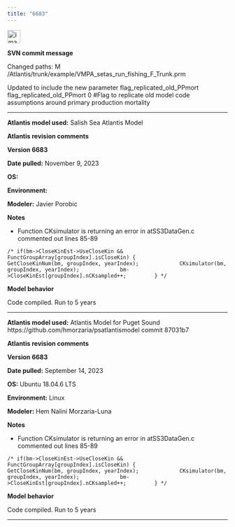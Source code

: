 ```yaml
---
title: "6683"
---
```


<img width="30" alt="image" src="https://user-images.githubusercontent.com/11339490/272713181-58a7442b-f4df-4987-9afe-cb4702236a8f.jpg">

**SVN commit message** 

Changed paths:
   M /Atlantis/trunk/example/VMPA_setas_run_fishing_F_Trunk.prm

Updated to include the new parameter flag_replicated_old_PPmort
flag_replicated_old_PPmort 0 #Flag to replicate old model code assumptions around primary production mortality 

--------------------------------------------------------------------------------

**Atlantis model used:** Salish Sea Atlantis Model

**Atlantis revision comments**

**Version 6683**

**Date pulled:** November 9, 2023

**OS:** 

**Environment:** 

**Modeler:** Javier Porobic

**Notes**

-   Function CKsimulator is returning an error in atSS3DataGen.c commented out lines 85-89

` /* if(bm->CloseKinEst->UseCloseKin && FunctGroupArray[groupIndex].isCloseKin) {
            GetCloseKinNum(bm, groupIndex, yearIndex);
            CKsimulator(bm, groupIndex, yearIndex);
            bm->CloseKinEst[groupIndex].nCKsampled++;
        } */`

**Model behavior**

Code compiled. Run to 5 years

--------------------------------------------------------------------------------

**Atlantis model used:** Atlantis Model for Puget Sound https://github.com/hmorzaria/psatlantismodel commit 87031b7

**Atlantis revision comments**

**Version 6683**

**Date pulled:** September 14, 2023

**OS:** Ubuntu 18.04.6 LTS

**Environment:** Linux

**Modeler:** Hem Nalini Morzaria-Luna

**Notes**

-   Function CKsimulator is returning an error in atSS3DataGen.c commented out lines 85-89

` /* if(bm->CloseKinEst->UseCloseKin && FunctGroupArray[groupIndex].isCloseKin) {
            GetCloseKinNum(bm, groupIndex, yearIndex);
            CKsimulator(bm, groupIndex, yearIndex);
            bm->CloseKinEst[groupIndex].nCKsampled++;
        } */`

**Model behavior**

Code compiled. Run to 5 years

--------------------------------------------------------------------------------

